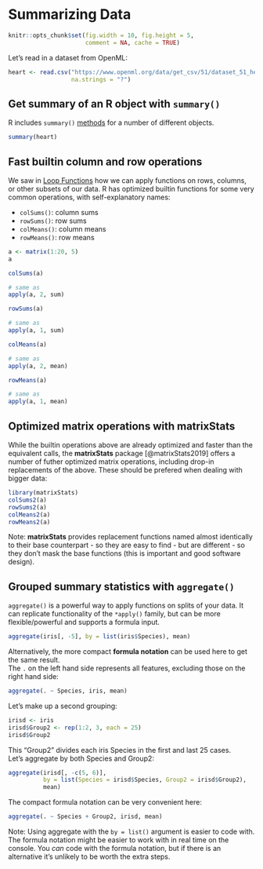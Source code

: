 # Summarizing Data {#summarize}

```r
knitr::opts_chunk$set(fig.width = 10, fig.height = 5,
                      comment = NA, cache = TRUE)
```

Let's read in a dataset from OpenML:

```r
heart <- read.csv("https://www.openml.org/data/get_csv/51/dataset_51_heart-h.arff",
                  na.strings = "?")
```

## Get summary of an R object with `summary()`

R includes `summary()` [methods](#s3methods) for a number of different objects. 

```r
summary(heart)
```

## Fast builtin column and row operations

We saw in [Loop Functions](#loopfns) how we can apply functions on rows, columns, or other subsets of our data. R has optimized builtin functions for some very common operations, with self-explanatory names:

* `colSums()`: column sums
* `rowSums()`: row sums
* `colMeans()`: column means
* `rowMeans()`: row means

```r
a <- matrix(1:20, 5)
a
```

```r
colSums(a)

# same as
apply(a, 2, sum)
```

```r
rowSums(a)

# same as
apply(a, 1, sum)
```

```r
colMeans(a)

# same as
apply(a, 2, mean)
```

```r
rowMeans(a)

# same as
apply(a, 1, mean)
```

## Optimized matrix operations with **matrixStats**

While the builtin operations above are already optimized and faster than the equivalent calls, the **matrixStats** package [@matrixStats2019] offers a number of futher optimized matrix operations, including drop-in replacements of the above. These should be prefered when dealing with bigger data:

```r
library(matrixStats)
colSums2(a)
rowSums2(a)
colMeans2(a)
rowMeans2(a)
```

Note: **matrixStats** provides replacement functions named almost identically to their base counterpart - so they are easy to find - but are different - so they don't mask the base functions (this is important and good software design).

## Grouped summary statistics with `aggregate()`

`aggregate()` is a powerful way to apply functions on splits of your data. It can replicate functionality of the `*apply()` family, but can be more flexible/powerful and supports a formula input.

```r
aggregate(iris[, -5], by = list(iris$Species), mean)
```

Alternatively, the more compact **formula notation** can be used here to get the same result.  
The `.` on the left hand side represents all features, excluding those on the right hand side:

```r
aggregate(. ~ Species, iris, mean)
```

Let's make up a second grouping:

```r
irisd <- iris
irisd$Group2 <- rep(1:2, 3, each = 25)
irisd$Group2
```

This "Group2" divides each iris Species in the first and last 25 cases.  
Let's aggregate by both Species and Group2:

```r
aggregate(irisd[, -c(5, 6)],
          by = list(Species = irisd$Species, Group2 = irisd$Group2),
          mean)
```

The compact formula notation can be very convenient here:

```r
aggregate(. ~ Species + Group2, irisd, mean)
```

Note: Using aggregate with the `by = list()` argument is easier to code with. The formula notation might be easier to work with in real time on the console. You *can* code with the formula notation, but if there is an alternative it's unlikely to be worth the extra steps.
